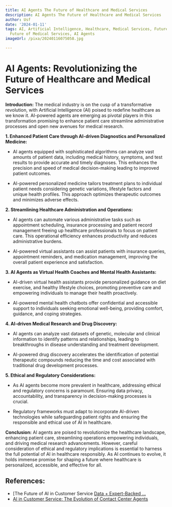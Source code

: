 ```yaml
---
title: AI Agents The Future of Healthcare and Medical Services
description: AI Agents The Future of Healthcare and Medical Services
author: Usf
date: '2024-01-11'
tags: AI, Artificial Intelligence, Healthcare, Medical Services, Future of Healthcare,
  Future of Medical Services, AI Agents
imageUrl: /pixa/20240116075058.jpg

---
```

# AI Agents: Revolutionizing the Future of Healthcare  and Medical Services

**Introduction:**
The medical industry is on the cusp of a transformative revolution, with Artificial Intelligence  (AI) poised to  redefine healthcare as we know it. AI-powered agents are emerging as pivotal players in this transformation promising to enhance patient care streamline administrative processes and open new  avenues for medical  research.

**1. Enhanced Patient Care through AI-driven Diagnostics  and Personalized Medicine:**

- AI agents equipped with sophisticated algorithms can analyze vast amounts of patient data, including  medical history, symptoms, and test  results to provide accurate and timely diagnoses. This  enhances the precision and speed of medical decision-making leading to improved patient outcomes.

- AI-powered personalized medicine tailors treatment  plans to individual patient needs considering  genetic variations, lifestyle factors and unique health profiles. This approach  optimizes therapeutic  outcomes and  minimizes  adverse effects.

**2. Streamlining Healthcare Administration and Operations:**

- AI agents can automate various  administrative tasks such  as appointment scheduling, insurance processing and patient record management freeing up healthcare professionals to focus on patient care. This operational efficiency enhances productivity and reduces administrative burdens.

- AI-powered virtual assistants  can assist patients with insurance queries, appointment reminders, and medication management,  improving the overall patient experience and satisfaction.

**3.  AI Agents as Virtual Health Coaches and Mental Health Assistants:**

- AI-driven virtual health assistants provide  personalized  guidance on diet exercise, and healthy lifestyle choices, promoting preventive care and empowering individuals to manage their health proactively.

- AI-powered mental health chatbots  offer  confidential and accessible support to individuals seeking emotional well-being, providing comfort,  guidance, and coping strategies.

**4. AI-driven Medical Research and Drug Discovery:**

- AI agents can analyze vast datasets of genetic, molecular and clinical information to  identify patterns and relationships, leading to breakthroughs in disease  understanding and  treatment development.

- AI-powered drug discovery accelerates the identification of potential therapeutic compounds reducing the  time and cost associated with traditional drug development processes.

**5.  Ethical and Regulatory Considerations:**

- As AI agents become more prevalent in healthcare, addressing  ethical and regulatory concerns is paramount. Ensuring data privacy, accountability, and transparency in decision-making processes is crucial.

- Regulatory frameworks must adapt to incorporate AI-driven technologies while  safeguarding patient rights and ensuring  the responsible and  ethical use of AI in healthcare.

**Conclusion:**
AI  agents are poised to revolutionize the healthcare landscape, enhancing patient care, streamlining operations empowering individuals, and driving medical research advancements. However, careful  consideration of ethical and regulatory implications is essential to harness the full potential of AI  in healthcare responsibly. As  AI continues to evolve, it  holds  immense promise for shaping a future  where healthcare is personalized, accessible, and effective for all.

## References:
- [The Future of AI in Customer Service [Data + Expert-Backed ...](https://blog.hubspot.com/service/future-of-ai-in-customer-service)
- [AI in Customer Service: The Evolution of Contact Center Agents](https://www.cmswire.com/contact-center/ai-in-customer-service-and-the-evolving-role-of-contact-center-agents/)
